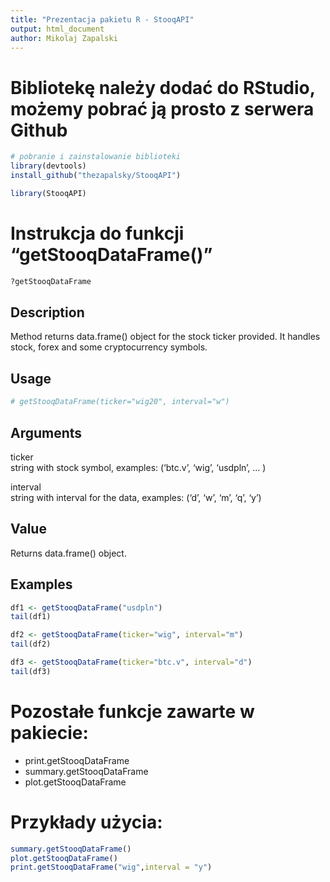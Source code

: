 ```yaml
---
title: "Prezentacja pakietu R - StooqAPI"
output: html_document
author: Mikolaj Zapalski
---
```


# Bibliotekę należy dodać do RStudio, możemy pobrać ją prosto z serwera Github

```r
# pobranie i zainstalowanie biblioteki
library(devtools)
install_github("thezapalsky/StooqAPI") 

library(StooqAPI)
```
# Instrukcja do funkcji "getStooqDataFrame()"

```r
?getStooqDataFrame
```

## Description
Method returns data.frame() object for the stock ticker provided. It handles stock, forex and some cryptocurrency symbols.

## Usage
```r
# getStooqDataFrame(ticker="wig20", interval="w")
```

## Arguments
ticker	
string with stock symbol, examples: ('btc.v', 'wig', 'usdpln', ... )

interval	
string with interval for the data, examples: ('d', 'w', 'm', 'q', 'y')

## Value
Returns data.frame() object.

## Examples
```r
df1 <- getStooqDataFrame("usdpln")
tail(df1)

df2 <- getStooqDataFrame(ticker="wig", interval="m")
tail(df2)

df3 <- getStooqDataFrame(ticker="btc.v", interval="d")
tail(df3)
```

# Pozostałe funkcje zawarte w pakiecie:

- print.getStooqDataFrame
- summary.getStooqDataFrame
- plot.getStooqDataFrame 

# Przykłady użycia:

```r
summary.getStooqDataFrame()
plot.getStooqDataFrame()
print.getStooqDataFrame("wig",interval = "y")
```


